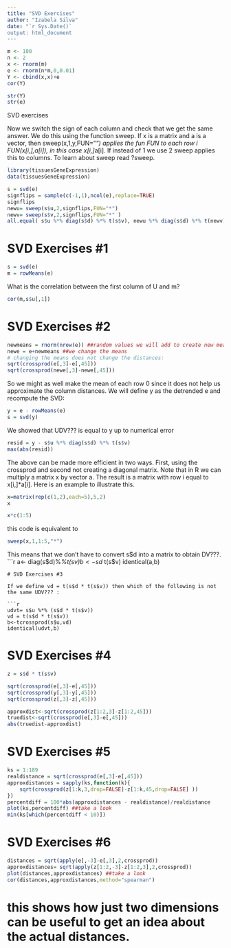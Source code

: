 ```yaml
---
title: "SVD Exercises"
author: "Izabela Silva"
date: "`r Sys.Date()`
output: html_document
---
```


```r
m <- 100
n <- 2
x <- rnorm(m)
e <- rnorm(n*m,0,0.01)
Y <- cbind(x,x)+e
cor(Y)

str(Y)
str(e)
```

SVD exercises



Now we switch the sign of each column and check that we get the same answer.
We do this using the function sweep. If x is a matrix and a is a vector, then
sweep(x,1,y,FUN="*") applies the fun FUN to each row i FUN(x[i,],a[i]), in this
case x[i,]*a[i]. If instead of 1 we use 2 sweep applies this to columns.
To learn about sweep read ?sweep.

```r
library(tissuesGeneExpression)
data(tissuesGeneExpression)

s = svd(e)
signflips = sample(c(-1,1),ncol(e),replace=TRUE)
signflips
newu= sweep(s$u,2,signflips,FUN="*")
newv= sweep(s$v,2,signflips,FUN="*" )
all.equal( s$u %*% diag(s$d) %*% t(s$v), newu %*% diag(s$d) %*% t(newv))
```


# SVD Exercises #1

```r

s = svd(e)
m = rowMeans(e)
```
What is the correlation between the first column of U and m?
  
```r
cor(m,s$u[,1])
```

# SVD Exercises #2
```r
newmeans = rnorm(nrow(e)) ##random values we will add to create new means
newe = e+newmeans ##we change the means
# changing the means does not change the distances:
sqrt(crossprod(e[,3]-e[,45]))
sqrt(crossprod(newe[,3]-newe[,45])) 
```
So we might as well make the mean of each row 0 since it does not help us
approximate the column distances. We will define y as the detrended e and
recompute the SVD:
```r

y = e - rowMeans(e)
s = svd(y)
```
We showed that UDV??? is equal to y up to numerical error
```r

resid = y - s$u %*% diag(s$d) %*% t(s$v)
max(abs(resid))
```
The above can be made more efficient in two ways. First, using the crossprod
and second not creating a diagonal matrix. Note that in R we can multiply a 
matrix x by vector a. The result is a matrix with row i equal to x[i,]*a[i].
Here is an example to illustrate this.
```r

x=matrix(rep(c(1,2),each=5),5,2)
x

x*c(1:5)
```
this code is equivalent to
```r

sweep(x,1,1:5,"*")
```
This means that we don't have to convert s$d into a matrix to obtain DV???.
```r

a<- diag(s$d)%*%t(s$v)
b <- s$d * t(s$v)
identical(a,b)
```
# SVD Exercises #3

If we define vd = t(s$d * t(s$v)) then which of the following is not the same UDV??? :

```r

udvt= s$u %*% (s$d * t(s$v))
vd = t(s$d * t(s$v))
b<-tcrossprod(s$u,vd)
identical(udvt,b)

```
# SVD Exercises #4
```r

z = s$d * t(s$v)

sqrt(crossprod(e[,3]-e[,45]))
sqrt(crossprod(y[,3]-y[,45]))
sqrt(crossprod(z[,3]-z[,45]))

approxdist<-sqrt(crossprod(z[1:2,3]-z[1:2,45]))
truedist<-sqrt(crossprod(e[,3]-e[,45]))
abs(truedist-approxdist)
```
# SVD Exercises #5
```r

ks = 1:189
realdistance = sqrt(crossprod(e[,3]-e[,45]))
approxdistances = sapply(ks,function(k){
    sqrt(crossprod(z[1:k,3,drop=FALSE]-z[1:k,45,drop=FALSE] )) 
})
percentdiff = 100*abs(approxdistances - realdistance)/realdistance
plot(ks,percentdiff) ##take a look
min(ks[which(percentdiff < 10)])
```
# SVD Exercises #6
```r

distances = sqrt(apply(e[,-3]-e[,3],2,crossprod))
approxdistances= sqrt(apply(z[1:2,-3]-z[1:2,3],2,crossprod))
plot(distances,approxdistances) ##take a look
cor(distances,approxdistances,method="spearman")
```
# this shows how just two dimensions can be useful to get an idea about the actual distances.